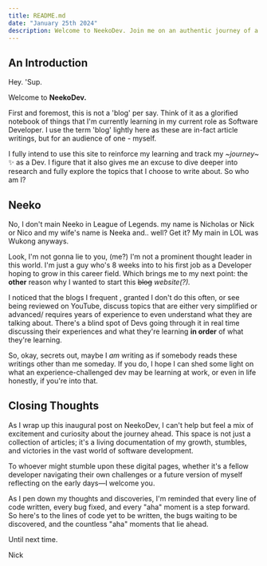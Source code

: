```yaml
---
title: README.md
date: "January 25th 2024"
description: Welcome to NeekoDev. Join me on an authentic journey of a Software Developer
---
```



## An Introduction 

Hey. 'Sup.

Welcome to **NeekoDev.**

First and foremost, this is not a 'blog' per say. 
Think of it as a glorified notebook of things that I'm currently learning in my current role as Software Developer. I use the term 'blog' lightly here as these are in-fact article writings, but for an audience of one - myself. 

I fully intend to use this site to reinforce my learning and track my *~journey~* ✨  as a Dev. I figure that it also gives me an excuse to dive deeper into research and fully explore the topics that I choose to write about. So who am I?
## Neeko

No, I don't main Neeko in League of Legends. my name is Nicholas or Nick or Nico and my wife's name is Neeka and.. well?  Get it? My main in LOL was Wukong anyways.

Look, I'm not gonna lie to you, (me?) I'm not a prominent thought leader in this world. I'm just a guy who's 8 weeks into to his first job as a Developer hoping to grow in this career field. Which brings me to my next point: the **other** reason why I wanted to start this ~~blog~~ *website(?).* 

I noticed that the blogs I frequent , granted I don't do this often, or see being reviewed on YouTube, discuss topics that are either very simplified or advanced/ requires years of experience to even understand what they are talking about.  There's a blind spot of Devs going through it in real time discussing their experiences and what they're learning **in order** of what they're learning.

So, okay, secrets out, maybe I *am* writing as if somebody reads these writings other than me someday. If you do, I hope I can shed some light on what an experience-challenged dev may be learning at work, or even in life honestly, if you're into that.

## Closing Thoughts

As I wrap up this inaugural post on NeekoDev, I can't help but feel a mix of excitement and curiosity about the journey ahead. This space is not just a collection of articles; it's a living documentation of my growth, stumbles, and victories in the vast world of software development.

To whoever might stumble upon these digital pages, whether it's a fellow developer navigating their own challenges or a future version of myself reflecting on the early days—I welcome you.

As I pen down my thoughts and discoveries, I'm reminded that every line of code written, every bug fixed, and every "aha" moment is a step forward. So here's to the lines of code yet to be written, the bugs waiting to be discovered, and the countless "aha" moments that lie ahead.

Until next time.

Nick 










